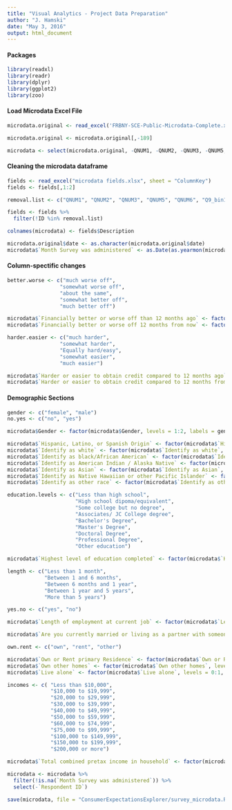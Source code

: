 ```yaml
---
title: "Visual Analytics - Project Data Preparation"
author: "J. Hamski"
date: "May 3, 2016"
output: html_document
---
```




#### Packages 
```r
library(readxl)
library(readr)
library(dplyr)
library(ggplot2)
library(zoo)
```

#### Load Microdata Excel File
```r
microdata.original <- read_excel('FRBNY-SCE-Public-Microdata-Complete.xlsx', sheet = 'Data', na = "NA", skip = 1)
```

```r
microdata.original <- microdata.original[,-189] 

microdata <- select(microdata.original, -QNUM1, -QNUM2, -QNUM3, -QNUM5, -QNUM6, -Q9_bin1, -Q9_bin2, -Q9_bin3, -Q9_bin4, -Q9_bin5, -Q9_bin6, -Q9_bin7, -Q9_bin8, -Q9_bin9, -Q9_bin10, -Q9c_bin1, -Q9c_bin2, -Q9c_bin3, -Q9c_bin4, -Q9c_bin5, -Q9c_bin6, -Q9c_bin7, -Q9c_bin8, -Q9c_bin9, -Q9c_bin10)

```


#### Cleaning the microdata dataframe
```r
fields <- read_excel("microdata fields.xlsx", sheet = "ColumnKey")
fields <- fields[,1:2]

removal.list <- c("QNUM1", "QNUM2", "QNUM3", "QNUM5", "QNUM6", "Q9_bin1", "Q9_bin2", "Q9_bin3", "Q9_bin4", "Q9_bin5", "Q9_bin6", "Q9_bin7", "Q9_bin8", "Q9_bin9", "Q9_bin10", "Q9c_bin1", "Q9c_bin2", "Q9c_bin3", "Q9c_bin4", "Q9c_bin5", "Q9c_bin6", "Q9c_bin7", "Q9c_bin8", "Q9c_bin9", "Q9c_bin10")

fields <- fields %>%
  filter(!ID %in% removal.list)

colnames(microdata) <- fields$Description
```

```r
microdata.original$date <- as.character(microdata.original$date)
microdata$`Month Survey was administered` <- as.Date(as.yearmon(microdata.original$date, "%Y%m"), frac = 1)
```

#### Column-spectific changes 

```r
better.worse <- c("much worse off",
                 "somewhat worse off",
                 "about the same",
                 "somewhat better off",
                 "much better off")

microdata$`Financially better or worse off than 12 months ago` <- factor(microdata$`Financially better or worse off than 12 months ago`, levels = 1:5, labels = better.worse)
microdata$`Financially better or worse off 12 months from now` <- factor(microdata$`Financially better or worse off 12 months from now`, levels = 1:5, labels = better.worse)
```

```r
harder.easier <- c("much harder",
                 "somewhat harder",
                 "Equally hard/easy",
                 "somewhat easier",
                 "much easier")

microdata$`Harder or easier to obtain credit compared to 12 months ago` <- factor(microdata$`Harder or easier to obtain credit compared to 12 months ago`, levels = 1:5, labels = harder.easier)
microdata$`Harder or easier to obtain credit compared to 12 months from now` <- factor(microdata$`Harder or easier to obtain credit compared to 12 months from now`, levels = 1:5, labels = harder.easier)
```

#### Demographic Sections
```r
gender <- c("female", "male")
no.yes <- c("no", "yes")

microdata$Gender <- factor(microdata$Gender, levels = 1:2, labels = gender)

microdata$`Hispanic, Latino, or Spanish Origin` <- factor(microdata$`Hispanic, Latino, or Spanish Origin`, levels = 1:2, labels = no.yes)
microdata$`Identify as white` <- factor(microdata$`Identify as white`, levels = 0:1, labels = no.yes)
microdata$`Identify as black/African American` <- factor(microdata$`Identify as black/African American`, levels = 0:1, labels = no.yes)
microdata$`Identify as American Indian / Alaska Native` <- factor(microdata$`Identify as American Indian / Alaska Native`, levels = 0:1, labels = no.yes)
microdata$`Identify as Asian` <- factor(microdata$`Identify as Asian`, levels = 0:1, labels = no.yes)
microdata$`Identify as Native Hawaiian or other Pacific Islander` <- factor(microdata$`Identify as Native Hawaiian or other Pacific Islander`, levels = 0:1, labels = no.yes)
microdata$`Identify as other race` <- factor(microdata$`Identify as other race`, levels = 0:1, labels = no.yes)
```

```r
education.levels <- c("Less than high school",
                      "High school dipoma/equivalent",
                      "Some college but no degree",
                      "Associates/ JC College degree",
                      "Bachelor's Degree",
                      "Master's Degree",
                      "Doctoral Degree",
                      "Professional Degree",
                      "Other education")

microdata$`Highest level of education completed` <- factor(microdata$`Highest level of education completed`, levels = 1:9, labels = education.levels)
```

```r
length <- c("Less than 1 month",
            "Between 1 and 6 months",
            "Between 6 months and 1 year",
            "Between 1 year and 5 years",
            "More than 5 years")

yes.no <- c("yes", "no")

microdata$`Length of employment at current job` <- factor(microdata$`Length of employment at current job`, levels = 1:5, labels = length)

microdata$`Are you currently married or living as a partner with someone` <- factor(microdata$`Are you currently married or living as a partner with someone`, levels = 0:1, labels = yes.no)
```


```r
own.rent <- c("own", "rent", "other")

microdata$`Own or Rent primary Residence` <- factor(microdata$`Own or Rent primary Residence`, levels = 1:3, labels = own.rent)
microdata$`Own other homes` <- factor(microdata$`Own other homes`, levels = 1:2, labels = yes.no)
microdata$`Live alone` <- factor(microdata$`Live alone`, levels = 0:1, labels = no.yes)
```

```r
incomes <- c( "Less than $10,000",
              "$10,000 to $19,999",
              "$20,000 to $29,999",
              "$30,000 to $39,999",
              "$40,000 to $49,999",
              "$50,000 to $59,999",
              "$60,000 to $74,999",
              "$75,000 to $99,999",
              "$100,000 to $149,999",
              "$150,000 to $199,999",
              "$200,000 or more")

microdata$`Total combined pretax income in household` <- factor(microdata$`Total combined pretax income in household`, levels = 1:length(incomes), labels = incomes)
```

```r
microdata <- microdata %>%
  filter(!is.na(`Month Survey was administered`)) %>%
  select(-`Respondent ID`)

```


```r
save(microdata, file = "ConsumerExpectationsExplorer/survey_microdata.Rda")
```

```r

```

